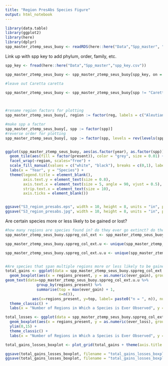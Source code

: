 ```yaml
---
title: "Region PresAbs Species Figure"
output: html_notebook
---
```


```r
library(data.table)
library(ggplot2)
library(here)
library(dplyr)
spp_master_ztemp_seus_buoy <- readRDS(here::here("Data","Spp_master", "spp_master_ztemp_seus_buoy.rds")) #load in processed presence/absence data
```

Link up with spp key to add phylum, order, family, etc.
```r
spp_key <- fread(here::here("Data","Spp_master","spp_key.csv"))

spp_master_ztemp_seus_buoy <- spp_master_ztemp_seus_buoy[spp_key, on = "spp"]

#leave out Caretta caretta

spp_master_ztemp_seus_buoy <- spp_master_ztemp_seus_buoy[spp != "Caretta caretta"]

    
```

```r
#rename region factors for plotting
spp_master_ztemp_seus_buoy[, region := factor(reg, labels = c("Aleutian Islands", "Eastern Bering Sea", "Gulf of Mexico", "Gulf of Alaska", "Northeast US", "Newfoundland","Southeast US","Scotian Shelf" ,"West Coast US"))]

#make spp a factor
spp_master_ztemp_seus_buoy[, spp := factor(spp)]
#reverse order for plotting
spp_master_ztemp_seus_buoy[, spp := factor(spp, levels = rev(levels(spp)))]


ggplot(spp_master_ztemp_seus_buoy, aes(as.factor(year), as.factor(spp))) + 
  geom_tile(aes(fill = factor(present)), color = "grey", size = 0.01) +
  facet_wrap(~region, scales="free") +
  scale_fill_manual(values = c("white", "black"), breaks = c(0,1), labels = c("Absent", "Present")) +
  labs(x = "Year", y = "Species") +
  theme(legend.title = element_blank(),
        axis.text.y = element_text(size = 0.8),
        axis.text.x = element_text(size = 5, angle = 90, vjust = 0.5),
        strip.text.x = element_text(size = 10),
        axis.ticks = element_blank())


ggsave("S3_region_presabs.eps", width = 10, height = 8, units = "in", path=here::here("figures","Supplemental"))
ggsave("S3_region_presabs.jpg", width = 10, height = 8, units = "in", path=here::here("figures","Supplemental"))

```
Are certain species more or less likely to be gained or lost?
```r
#how many regions are species found in? do they ever go extinct? do they ever colonize?
spp_master_ztemp_seus_buoy.sppreg_col_ext <- spp_master_ztemp_seus_buoy[,ever_gain := sum(col),spp][,ever_loss := sum(now_ext),spp][,regions_present := length(unique(reg)),spp]

spp_master_ztemp_seus_buoy.sppreg_col_ext.u <- unique(spp_master_ztemp_seus_buoy.sppreg_col_ext[,.(spp, reg, ever_gain, ever_loss, regions_present)])

spp_master_ztemp_seus_buoy.sppreg_col_ext.u.u <- unique(spp_master_ztemp_seus_buoy.sppreg_col_ext[,.(spp, ever_gain, ever_loss, regions_present)])


#Are species that span multiple regions more or less likely to be gained or lost?
total_gains <- ggplot(data = spp_master_ztemp_seus_buoy.sppreg_col_ext.u.u) +
  geom_boxplot(aes(x = regions_present, y = as.numeric(ever_gain), group = regions_present)) +
geom_text(data=spp_master_ztemp_seus_buoy.sppreg_col_ext.u.u %>% 
              group_by(regions_present) %>% 
              summarise(top = max(ever_gain) + 1, 
                        n=n()), 
            aes(x=regions_present, y=top, label= paste0("n = ", n)), nudge_y=1) +
  theme_classic() +
  labs(x = "Number of Regions in Which a Species is Ever Observed", y = "Total Observed Gains")

total_losses <- ggplot(data = spp_master_ztemp_seus_buoy.sppreg_col_ext.u.u) +
  geom_boxplot(aes(x = regions_present, y = as.numeric(ever_loss), group = regions_present)) +
  ylim(0,15) +
  theme_classic() +
  labs(x = "Number of Regions in Which a Species is Ever Observed", y = "Total Observed Losses")

total_gains_losses_boxplot <- plot_grid(total_gains + theme(axis.title.x = element_blank(), axis.text.x = element_blank()), total_losses, ncol = 1, align = "hv", axis = "tblr")

ggsave(total_gains_losses_boxplot, filename = "total_gains_losses_boxplot.eps",width = 6, height = 4, path=here::here("figures","Supplemental"))
ggsave(total_gains_losses_boxplot, filename = "total_gains_losses_boxplot.jpg",width = 6, height = 4, path=here::here("figures","Supplemental"))

```

